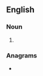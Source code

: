 ==English==

===Noun===
{{head|en|noun plural form}}

# {{plural of|rotator|lang=en}}

===Anagrams===
* {{anagrams|en|Tortoras}}